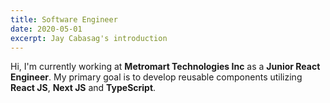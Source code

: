 ```yaml
---
title: Software Engineer
date: 2020-05-01
excerpt: Jay Cabasag's introduction
---
```

Hi, I'm currently working at **Metromart Technologies Inc** as a **Junior React Engineer**. My primary goal is to develop reusable components utilizing **React JS**, **Next JS** and **TypeScript**.